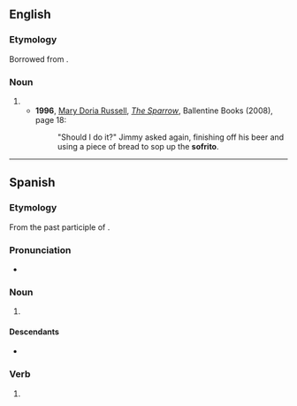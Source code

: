 {{also|soffritto|soffrito|sofritto|sofrito}}
==English==

===Etymology===
Borrowed from {{bor|en|es|sofrito}}.

===Noun===
{{en-noun}}

# {{alternative form of|en|soffritto}}
#* '''1996''', [[w:Mary Doria Russell|Mary Doria Russell]], ''[[w:The Sparrow (novel)|The Sparrow]]'', Ballentine Books (2008), page 18:
#*: "Should I do it?" Jimmy asked again, finishing off his beer and using a piece of bread to sop up the '''sofrito'''.

----

==Spanish==

===Etymology===
From the past participle of {{m|es|sofreír}}.

===Pronunciation===
* {{es-IPA}}

===Noun===
{{es-noun|m}}

# {{lb|es|cuisine}} {{l|en|sofrito}}

====Descendants====
* {{desc|en|sofrito|bor=1}}

===Verb===
{{es-past participle|sofrit}}

# {{es-verb form of|mood=participle|gen=m|num=s|ending=ir|sofreír}}